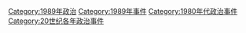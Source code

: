[[Category:1989年政治|Category:1989年政治]]
[[Category:1989年事件|Category:1989年事件]]
[[Category:1980年代政治事件|Category:1980年代政治事件]]
[[Category:20世纪各年政治事件|Category:20世纪各年政治事件]]